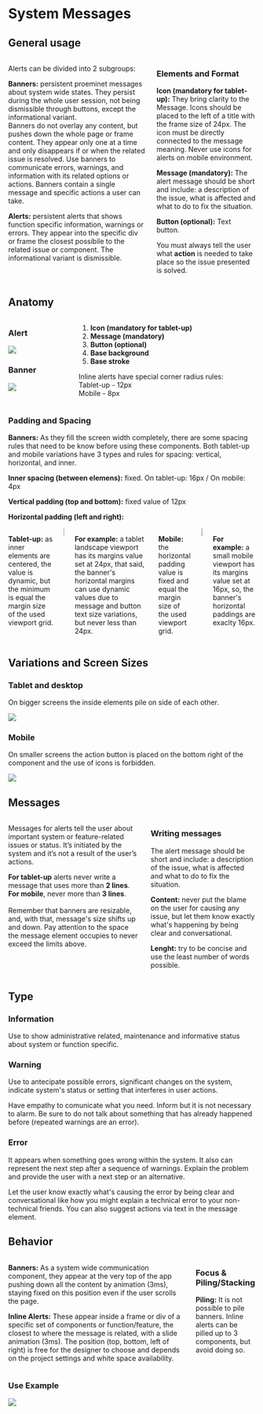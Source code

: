

<Meta title="Components/System Messages" />

<div class="docs-title">
  <div>
    <h1 class="docs-title__text">System Messages</h1>
  </div>
</div>

<div class="docs-content">

## General usage

  <div class="columns">
    <div class="column">
      <p>Alerts can be divided into 2 subgroups:</p>
      <p><strong>Banners:</strong> persistent proeminet messages about system wide states. They persist during the whole user session, not being dismissible through buttons, except the informational variant.
      <br />Banners do not overlay any content, but pushes down the whole page or frame content. They appear only one at a time and only disappears if or when the related issue is resolved. Use banners to communicate errors, warnings, and information with its related options or actions. Banners contain a single message and specific actions a user can take.</p>
      <p><strong>Alerts:</strong> persistent alerts that shows function specific information, warnings or errors. They appear into the specific div or frame the closest possibile to the related issue or component. The informational variant is dismissible.</p>
    </div>
    <div class="column">
      <h3>Elements and Format</h3>
      <p><strong>Icon (mandatory for tablet-up):</strong> They bring clarity to the Message. Icons should be placed to the left of a title with the frame size of 24px. The icon must be directly connected to the message meaning. Never use icons for alerts on mobile environment.</p>
      <p><strong>Message (mandatory):</strong> The alert message should be short and include: a description of the issue, what is affected and what to do to fix the situation.</p>
      <p><strong>Button (optional):</strong> Text button.</p>
      <p class="doc-em-block">You must always tell the user what <strong>action</strong> is needed to take place so the issue presented is solved.</p>
    </div>
  </div>

  ## Anatomy

  <div class="doc-anatomy-block">
    <div class="columns is-vcentered">
      <div class="column">
      <h3>Alert</h3>
      <img src="docs/system-messages/alert-anatomy.png" />
      <h3>Banner</h3>
      <img src="docs/system-messages/banner-anatomy.png" />
      </div>
      <div class="column">
        <ol>
          <li><strong>Icon (mandatory for tablet-up)</strong></li>
          <li><strong>Message (mandatory)</strong></li>
          <li><strong>Button (optional)</strong></li>
          <li><strong>Base background</strong></li>
          <li><strong>Base stroke</strong></li>
        </ol>
        <p class="doc-em-block">Inline alerts have special corner radius rules:
          <br/> Tablet-up - 12px
          <br/> Mobile - 8px</p>
      </div>
    </div>
    <div class="columns">
      <div class="column is-half">
        <h3>Padding and Spacing</h3>
        <p><strong>Banners:</strong> As they fill the screen width completely, there are some spacing rules that need to be know before using these components. Both tablet-up and mobile variations have 3 types and rules for spacing: vertical, horizontal, and inner.</p>
        <p><strong class="doc-pink">Inner spacing (between elemens):</strong> fixed. On tablet-up: 16px / On mobile: 4px</p>
        <p><strong class="doc-orange">Vertical padding (top and bottom):</strong> fixed value of 12px</p>
        <p><strong class="doc-cyan">Horizontal padding (left and right):</strong></p>
      </div>
    </div>
    <div class="columns is-vcentered is-multiline">
      <div class="column is-half">
        <p><strong>Tablet-up:</strong> as inner elements are centered, the value is dynamic, but the minimum is equal the margin size of the used viewport grid.</p>
      </div>
      <div class="column is-half">
        <img src="docs/system-messages/padding.png" />
      </div>
      <p class="doc-em-block"><strong>For example:</strong> a tablet landscape viewport has its margins value set at 24px, that said, the banner's horizontal margins can use dynamic values due to message and button text size variations, but never less than 24px.</p>
      <div class="column is-half">
        <p><strong>Mobile:</strong> the horizontal padding value is fixed and equal the margin size of the used viewport grid.</p>
      </div>
      <div class="column is-half">
        <img src="docs/system-messages/padding-mobile.png" />
      </div>
      <p class="doc-em-block"><strong>For example:</strong> a small mobile viewport has its margins value set at 16px, so, the banner's horizontal paddings are exaclty 16px.</p>
    </div>
  </div>
  <div>
    <h2>Variations and Screen Sizes</h2>
    <h3>Tablet and desktop</h3>
    <p>On bigger screens the inside elements pile on side of each other.</p>
    <img src="docs/system-messages/view.png" />
    <h3>Mobile</h3>
    <p>On smaller screens the action button is placed on the bottom right of the component and the use of icons is forbidden.</p>
    <img src="docs/system-messages/view-mobile.png" />
  </div>

  ## Messages

  <div class="columns">
    <div class="column">
      <p>Messages for alerts tell the user about important system or feature-related issues or status. It’s initiated by the system and it’s not a result of the user’s actions.</p>
      <p class="doc-em-block"><strong>For tablet-up</strong> alerts never write a message that uses more than <strong>2 lines</strong>.
      <br />
      <strong>For mobile</strong>, never more than <strong>3 lines</strong>.
      <br />
      <br />
      Remember that banners are resizable, and, with that, message's size shifts up and down. Pay attention to the space the message element occupies to never exceed the limits above.</p>
    </div>
    <div class="column">
      <h3>Writing messages</h3>
      <p>The alert message should be short and include: a description of the issue, what is affected and what to do to fix the situation.</p>
      <p><strong>Content:</strong> never put the blame on the user for causing any issue, but let  them know exactly what's happening by being clear and conversational.</p>
      <p><strong>Lenght:</strong> try to be concise and use the least number of words possible.</p>
    </div>
  </div>

  ## Type

  ### Information

  Use to show administrative related, maintenance and informative status about system or function specific.

  <Preview>
    <Story name="Info Sample">
      <Banner type="info" text="Scheduled maintenance in our servers tomorrow 5 Mar @ 10AM." buttonText="Dismiss" icon="calendar" />
      <Alert type="info" text="Good news! Now you can add your expenses to your monthly spreadsheet." buttonText="Dismiss" icon="coin" />
    </Story>
  </Preview>

  ### Warning

  Use to antecipate possible errors, significant changes on the system, indicate system's status or setting that interferes in user actions.

  <Preview>
    <Story name="Warn Sample">
      <Banner type="warn" text="We couldn't renew your plan. Please check your billing info." icon="coin" buttonText="Go to billing" />
      <Alert type="warn" text="You need to be signed in to use this feature." icon="calendar" buttonText="Login" />
    </Story>
  </Preview>

  <p class="doc-em-block">Have empathy to comunicate what you need. Inform but it is not necessary to alarm. Be sure to do not talk about something that has already happened before (repeated warnings are an error).</p>

  ### Error

  It appears when something goes wrong within the system. It also can represent the next step after a sequence of warnings. Explain the problem and provide the user with a next step or an alternative.

  <Preview>
    <Story name="Error Sample">
      <Banner type="error" text="Looks like we're having trouble retrieving some information. Please refresh the page." icon="reload" buttonText="Refresh" />
      <Alert type="error" text="Enter the required fields do proceed." icon="key" />
    </Story>
  </Preview>

  <p class="doc-em-block">Let the user know exactly what's causing the error by being clear and conversational like how you might explain a technical error to your non-technical friends. You can also suggest actions via text in the message element.</p>

  ## Behavior

  <div class="columns">
    <div class="column">
      <p><strong>Banners:</strong> As a system wide communication component, they appear at the very top of the app pushing down all the content by animation (3ms), staying fixed on this position even if the user scrolls the page.</p>
      <p><strong> Inline Alerts:</strong> These appear inside a frame or div of a specific set of components or function/feature, the closest to where the message is related, with a slide animation (3ms). The position (top, bottom, left of right) is free for the designer to choose and depends on the project settings and white space availability.</p>
    </div>
    <div class="column">
      <h3>Focus & Piling/Stacking</h3>
      <p><strong>Piling:</strong> It is not possible to pile banners. Inline alerts can be pilled up to 3 components, but avoid doing so.</p>
    </div>
  </div>

  ### Use Example

  <img src="docs/system-messages/use-example.png" />
</div>